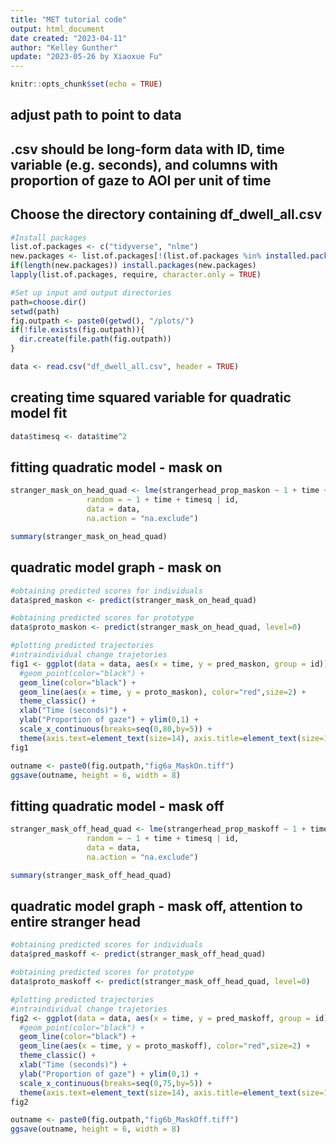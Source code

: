 ---
title: "MET tutorial code"
output: html_document
date created: "2023-04-11"
author: "Kelley Gunther"
update: "2023-05-26 by Xiaoxue Fu"
---

```{r setup, include=FALSE}
knitr::opts_chunk$set(echo = TRUE)
```

## adjust path to point to data
## .csv should be long-form data with ID, time variable (e.g. seconds), and columns with proportion of gaze to AOI per unit of time 
## Choose the directory containing df_dwell_all.csv
```{r}
#Install packages
list.of.packages <- c("tidyverse", "nlme")
new.packages <- list.of.packages[!(list.of.packages %in% installed.packages()[,"Package"])]
if(length(new.packages)) install.packages(new.packages)
lapply(list.of.packages, require, character.only = TRUE)

#Set up input and output directories
path=choose.dir()
setwd(path)
fig.outpath <- paste0(getwd(), "/plots/")
if(!file.exists(fig.outpath)){
  dir.create(file.path(fig.outpath))
}

data <- read.csv("df_dwell_all.csv", header = TRUE)
```

## creating time squared variable for quadratic model fit
```{r}
data$timesq <- data$time^2
```

## fitting quadratic model - mask on
```{r}
stranger_mask_on_head_quad <- lme(strangerhead_prop_maskon ~ 1 + time + timesq,
                 random = ~ 1 + time + timesq | id,
                 data = data,
                 na.action = "na.exclude")

summary(stranger_mask_on_head_quad)
```

## quadratic model graph - mask on
```{r}
#obtaining predicted scores for individuals
data$pred_maskon <- predict(stranger_mask_on_head_quad)

#obtaining predicted scores for prototype
data$proto_maskon <- predict(stranger_mask_on_head_quad, level=0)

#plotting predicted trajectories
#intraindividual change trajetories
fig1 <- ggplot(data = data, aes(x = time, y = pred_maskon, group = id)) +
  #geom_point(color="black") + 
  geom_line(color="black") +
  geom_line(aes(x = time, y = proto_maskon), color="red",size=2) + 
  theme_classic() +
  xlab("Time (seconds)") + 
  ylab("Proportion of gaze") + ylim(0,1) +
  scale_x_continuous(breaks=seq(0,80,by=5)) +
  theme(axis.text=element_text(size=14), axis.title=element_text(size=18,face="bold"))
fig1

outname <- paste0(fig.outpath,"fig6a_MaskOn.tiff")
ggsave(outname, height = 6, width = 8)

```

## fitting quadratic model - mask off
```{r}
stranger_mask_off_head_quad <- lme(strangerhead_prop_maskoff ~ 1 + time + timesq,
                 random = ~ 1 + time + timesq | id,
                 data = data,
                 na.action = "na.exclude")

summary(stranger_mask_off_head_quad)
```

## quadratic model graph - mask off, attention to entire stranger head
```{r}
#obtaining predicted scores for individuals
data$pred_maskoff <- predict(stranger_mask_off_head_quad)

#obtaining predicted scores for prototype
data$proto_maskoff <- predict(stranger_mask_off_head_quad, level=0)

#plotting predicted trajectories
#intraindividual change trajetories
fig2 <- ggplot(data = data, aes(x = time, y = pred_maskoff, group = id)) +
  #geom_point(color="black") + 
  geom_line(color="black") +
  geom_line(aes(x = time, y = proto_maskoff), color="red",size=2) + 
  theme_classic() +
  xlab("Time (seconds)") + 
  ylab("Proportion of gaze") + ylim(0,1) +
  scale_x_continuous(breaks=seq(0,75,by=5)) +
  theme(axis.text=element_text(size=14), axis.title=element_text(size=18,face="bold"))
fig2

outname <- paste0(fig.outpath,"fig6b_MaskOff.tiff")
ggsave(outname, height = 6, width = 8)

```
